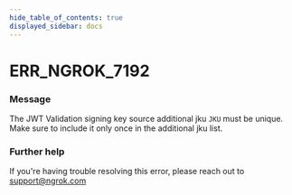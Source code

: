 ```yaml
---
hide_table_of_contents: true
displayed_sidebar: docs
---
```



# ERR_NGROK_7192

### Message

The JWT Validation signing key source additional jku `JKU` must be unique. Make sure to include it only once in the additional jku list.

<ErrorDetails error="err_ngrok_7192" />

### Further help

If you're having trouble resolving this error, please reach out to [support@ngrok.com](mailto:support@ngrok.com?subject=Help%20with%20ERR_NGROK_7192)

